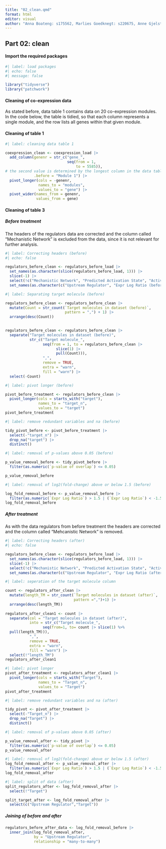 ```yaml
---
title: "02_clean.qmd"
format: html
editor: visual
author: "Anna Boateng: s175562, Marlies Goedknegt: s220675, Anne Gjelstrup: s194530, Katja Jagd: s185395, Olivia Ronnenberg: s183359"
---
```


## Part 02: clean

#### Import the required packages

```r

#| label: load packages
#| echo: false
#| message: false

library("tidyverse")
library("patchwork")

```

#### Cleaning of co-expression data

As stated before, data table 1 contains data on 20 co-expression modules. In the code below, the table is tidied, so that each column represents a single module, and the row lists all genes within that given module.

#### Cleaning of table 1

```r

#| label: cleaning data table 1

coexpression_clean <- coexpression_load |>
  add_column(genenr = str_c("gene_",
                            seq(from = 1,
                                to = 5585)),
# the second value is determined by the longest column in the data table with nrow(coexpression_load), aka the module with the highest number of genes
             .before = "Module 1") |>
  pivot_longer(cols = -genenr,
               names_to = "modules",
               values_to = "gene") |>
  pivot_wider(names_from = genenr,
              values_from = gene)

```

#### Cleaning of table 3

##### Before treatment

The headers of the regulators data are corrected and the column called "Mechanistic Network" is excluded from the data, since it is not relevant for further analysis.

```r

#| label: Correcting headers (before)
#| echo: false

regulators_before_clean <- regulators_before_load |>
  set_names(as.character(slice(regulators_before_load, 1))) |>
  slice(-1) |>
  select(!c("Mechanistic Network", "Predicted Activation State", "Activation z-score")) |>
  set_names(as.character(c("Upstream Regulator", "Expr Log Ratio (before)", "Molecule Type (before)", "p-value of overlap (before)", "Target molecules in dataset (before)")))

```

```r

#| label: Separating target molecule (before)

regulators_before_clean <- regulators_before_clean |>
  mutate(Count = str_count(`Target molecules in dataset (before)`, 
                           pattern = ",") + 1) |>
  arrange(desc(Count))

 
regulators_before_clean <- regulators_before_clean |>
  separate("Target molecules in dataset (before)",
           str_c("Target molecule_",
                 seq(from = 1, to = regulators_before_clean |>
                       slice(1) |>
                       pull(Count))),
                 ",",
                 remove = TRUE,
                 extra = "warn",
                 fill = "warn") |>
  select(-Count)


```

```r

#| label: pivot longer (before)

pivot_before_treatment <- regulators_before_clean |> 
  pivot_longer(cols = starts_with("target"),
               names_to = "target_n",
               values_to = "target")
pivot_before_treatment

```

```r

#| label: remove redundant variables and na (before)

tidy_pivot_before <- pivot_before_treatment |> 
  select(-"target_n") |> 
  drop_na("target") |> 
  distinct()

```

```r

#| label: removal of p-values above 0.05 (before)

p_value_removal_before <- tidy_pivot_before |> 
  filter(as.numeric(`p-value of overlap`) <= 0.05)

p_value_removal_before

```

```r

#| label: removal of log2(fold-change) above or below 1.5 (before)

log_fold_removal_before <- p_value_removal_before |> 
  filter(as.numeric(`Expr Log Ratio`) > 1.5 | (`Expr Log Ratio`) < -1.5)
log_fold_removal_before

```

##### After treatment

As with the data regulators from before treatment the headers are corrected and the column called "Mehcanistic Network" is removed.

```r

#| label: Correcting headers (after)
#| echo: false

regulators_before_clean <- regulators_before_load |>
  set_names(as.character(slice(regulators_before_load, 1))) |>
  slice(-1) |>
  select(!c("Mechanistic Network", "Predicted Activation State", "Activation z-score")) |>
  set_names(as.character(c("Upstream Regulator", "Expr Log Ratio (after)", "Molecule Type (after)", "p-value of overlap (after)", "Target molecules in dataset (after)")))

```

```r
#| label: seperation of the target molecule column

count <- regulators_after_clean |> 
  mutate(length_TM = str_count(`Target molecules in dataset (after)`,
                               pattern =",")+1) |> 
  arrange(desc(length_TM))
  
regulators_after_clean1 <- count |> 
  separate(col = "Target molecules in dataset (after)",
           into = str_c("Target molecule_",
                 seq(from=1, to= count |> slice(1) %>%
  pull(length_TM))),
           ",",
           remove = TRUE,
           extra = "warn",
           fill = "warn") |> 
  select(!"length_TM")
regulators_after_clean1
```

```r
#| label: pivot longer 
pivot_after_treatment <- regulators_after_clean1 |> 
  pivot_longer(cols = starts_with("Target"),
               names_to = "Target_n",
               values_to = "Target")
pivot_after_treatment
```

```r
#| label: remove redundant variables and na (after)

tidy_pivot <- pivot_after_treatment |> 
  select(-"Target_n") |> 
  drop_na("Target") |> 
  distinct()
```


```r
#| label: removal of p-values above 0.05 (after)

p_value_removal_after <- tidy_pivot |> 
  filter(as.numeric(`p-value of overlap`) <= 0.05)
p_value_removal_after
```

```r
#| label: removal of log2(fold-change) above or below 1.5 (after)
log_fold_removal_after <- p_value_removal_after |> 
  filter(as.numeric(`Expr Log Ratio`) > 1.5 | (`Expr Log Ratio`) < -1.5)
log_fold_removal_after
```

```r
#| label: split of data (after)
split_regulators_after <- log_fold_removal_after |> 
  select(!"Target")

split_target_after <- log_fold_removal_after |> 
  select(c("Upstream Regulator","Target"))
```


##### Joining of before and after 


```r
regulators_before_after_data <- log_fold_removal_before |> 
  inner_join(log_fold_removal_after,
             by = "Upstream Regulator", 
             relationship = "many-to-many") 
```



